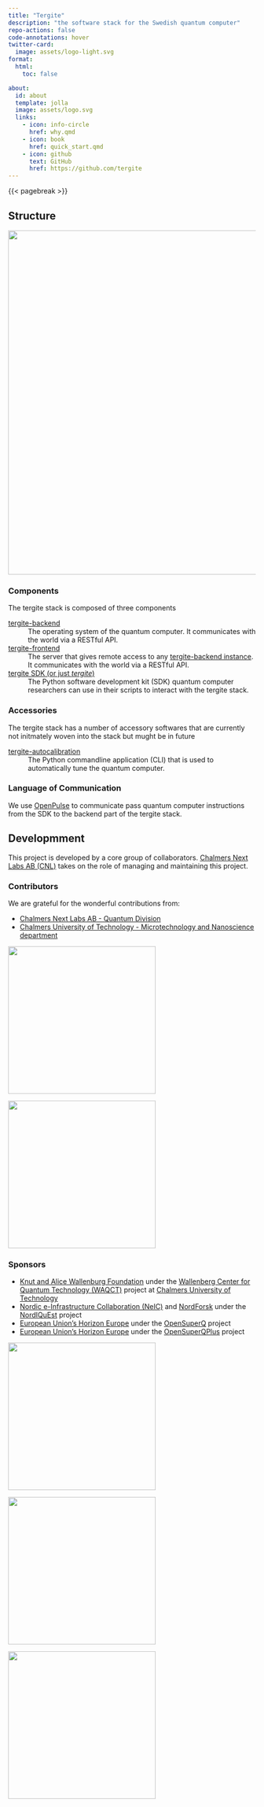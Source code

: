 ```yaml
---
title: "Tergite"
description: "the software stack for the Swedish quantum computer"
repo-actions: false
code-annotations: hover
twitter-card:
  image: assets/logo-light.svg
format:
  html:
    toc: false

about:
  id: about
  template: jolla
  image: assets/logo.svg
  links:
    - icon: info-circle
      href: why.qmd
    - icon: book
      href: quick_start.qmd
    - icon: github
      text: GitHub
      href: https://github.com/tergite
---
```


::: {#about}
:::

{{< pagebreak >}}

## Structure

![](./assets/tergite-overview.svg){height=700}
  
    
### Components

The tergite stack is composed of three components

[tergite-backend](https://github.com/tergite/tergite-backend)
: The operating system of the quantum computer. It communicates with the world via a RESTful API.  

[tergite-frontend](https://github.com/tergite/tergite-frontend)
: The server that gives remote access to any [tergite-backend instance](https://github.com/tergite/tergite-backend). It communicates with the world via a RESTful API.  

[tergite SDK (or just _tergite_)](https://github.com/tergite/tergite)
: The Python software development kit (SDK) quantum computer researchers can use in their scripts to interact with the tergite stack.


### Accessories

The tergite stack has a number of accessory softwares that are currently not initmately woven into the
stack but mught be in future

[tergite-autocalibration](https://github.com/tergite/tergite-autocalibration)
: The Python commandline application (CLI) that is used to automatically tune the quantum computer.  

### Language of Communication

We use [OpenPulse](https://arxiv.org/abs/1809.03452) to communicate pass quantum computer instructions from 
the SDK to the backend part of the tergite stack.


## Developmment

This project is developed by a core group of collaborators.
[Chalmers Next Labs AB (CNL)](https://chalmersnextlabs.se/) takes on the role of managing and maintaining this project.

### Contributors

We are grateful for the wonderful contributions from:

- [Chalmers Next Labs AB - Quantum Division](https://chalmersnextlabs.se/)
- [Chalmers University of Technology - Microtechnology and Nanoscience department](https://www.chalmers.se/en/departments/mc2/)

::: {layout-ncol=2}
![](./assets/cnl-logo.svg){height=300}

![](./assets/cth-logo-emblem.svg){height=300}
:::

### Sponsors

- [Knut and Alice Wallenburg Foundation](https://kaw.wallenberg.org/en) under the [Wallenberg Center for Quantum Technology (WAQCT)](https://www.chalmers.se/en/centres/wacqt/) project at [Chalmers University of Technology](https://www.chalmers.se)
- [Nordic e-Infrastructure Collaboration (NeIC)](https://neic.no) and [NordForsk](https://www.nordforsk.org/sv) under the [NordIQuEst](https://neic.no/nordiquest/) project
- [European Union's Horizon Europe](https://research-and-innovation.ec.europa.eu/funding/funding-opportunities/funding-programmes-and-open-calls/horizon-europe_en) under the [OpenSuperQ](https://cordis.europa.eu/project/id/820363) project
- [European Union's Horizon Europe](https://research-and-innovation.ec.europa.eu/funding/funding-opportunities/funding-programmes-and-open-calls/horizon-europe_en) under the [OpenSuperQPlus](https://opensuperqplus.eu/) project  

::: {layout-ncol=3}
![](./assets/kaw.svg){height=300}

![](./assets/neic-logo.svg){height=300}

![](./assets/eu-logo.svg){height=300}
:::


